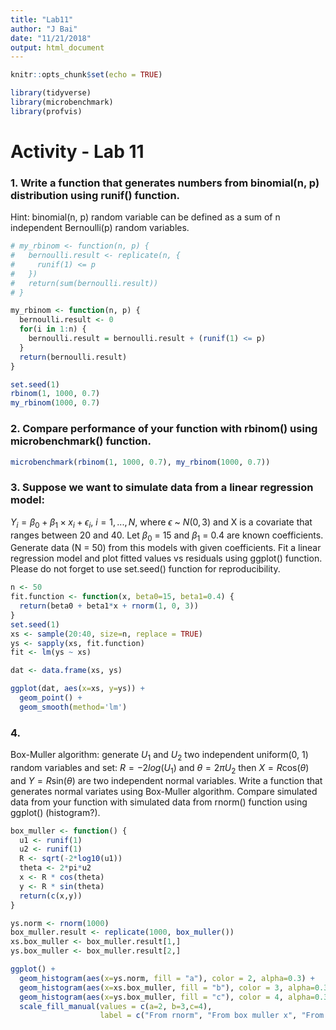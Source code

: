 ```yaml
---
title: "Lab11"
author: "J Bai"
date: "11/21/2018"
output: html_document
---
```


```r
knitr::opts_chunk$set(echo = TRUE)
```

```r
library(tidyverse)
library(microbenchmark)
library(profvis)
```

# Activity - Lab 11
### 1. Write a function that generates numbers from binomial(n, p) distribution using runif() function. 
Hint: binomial(n, p) random variable can be defined as a sum of n independent Bernoulli(p) random variables.
```r
# my_rbinom <- function(n, p) {
#   bernoulli.result <- replicate(n, {
#     runif(1) <= p
#   })
#   return(sum(bernoulli.result))
# }

my_rbinom <- function(n, p) {
  bernoulli.result <- 0
  for(i in 1:n) {
    bernoulli.result = bernoulli.result + (runif(1) <= p)
  }
  return(bernoulli.result)
}

set.seed(1)
rbinom(1, 1000, 0.7)
my_rbinom(1000, 0.7)
```

### 2. Compare performance of your function with rbinom() using microbenchmark() function.
```r
microbenchmark(rbinom(1, 1000, 0.7), my_rbinom(1000, 0.7))
```



### 3. Suppose we want to simulate data from a linear regression model: 
$Y_i = \beta_0 + \beta_1\times x_i+\epsilon_i$, $i=1, ...,N$, where $\epsilon$ ~ $N(0,3)$ and X is a covariate that ranges between 20 and 40. Let $\beta_0$ = 15 and $\beta_1$ = 0.4 are known coefficients. Generate data (N = 50) from this models with given coefficients. Fit a linear regression model and plot fitted values vs residuals using ggplot() function. Please do not forget to use set.seed() function for reproducibility.
```r
n <- 50
fit.function <- function(x, beta0=15, beta1=0.4) {
  return(beta0 + beta1*x + rnorm(1, 0, 3))
}
set.seed(1)
xs <- sample(20:40, size=n, replace = TRUE)
ys <- sapply(xs, fit.function)
fit <- lm(ys ~ xs)

dat <- data.frame(xs, ys)

ggplot(dat, aes(x=xs, y=ys)) +
  geom_point() +
  geom_smooth(method='lm')
```

### 4. 
Box-Muller algorithm: generate $U_1$ and $U_2$ two independent uniform(0, 1) random variables and set: $R = -2log(U_1)$ and $\theta = 2\pi U_2$ then $X = R$cos($\theta$) and $Y = R$sin($\theta$) are two independent normal variables. Write a function that generates normal variates using Box-Muller algorithm. Compare simulated data from your function with simulated data from rnorm() function using ggplot() (histogram?).
```r
box_muller <- function() {
  u1 <- runif(1)
  u2 <- runif(1)
  R <- sqrt(-2*log10(u1))
  theta <- 2*pi*u2
  x <- R * cos(theta)
  y <- R * sin(theta)
  return(c(x,y))
}

ys.norm <- rnorm(1000)
box_muller.result <- replicate(1000, box_muller())
xs.box_muller <- box_muller.result[1,]
ys.box_muller <- box_muller.result[2,]

ggplot() +
  geom_histogram(aes(x=ys.norm, fill = "a"), color = 2, alpha=0.3) +
  geom_histogram(aes(x=xs.box_muller, fill = "b"), color = 3, alpha=0.3) +
  geom_histogram(aes(x=ys.box_muller, fill = "c"), color = 4, alpha=0.3) +
  scale_fill_manual(values = c(a=2, b=3,c=4),
                    label = c("From rnorm", "From box muller x", "From box muller y"))
```





